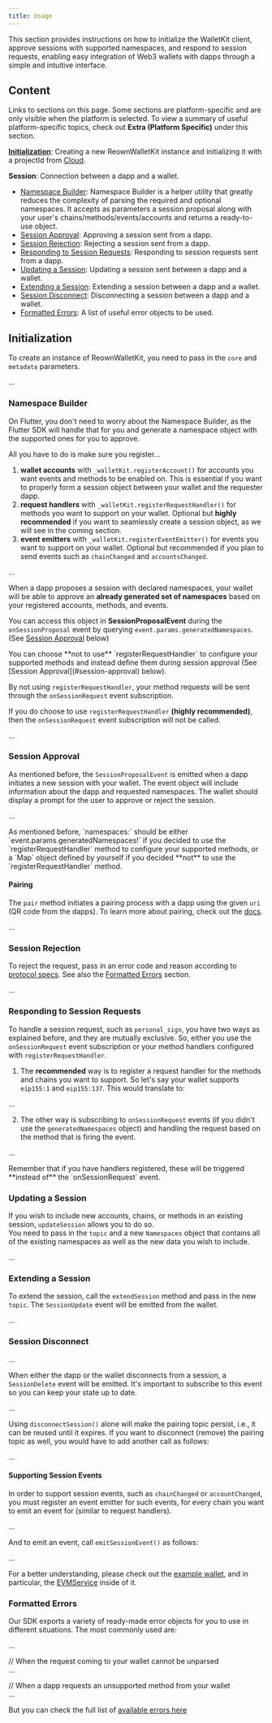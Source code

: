 ```yaml
---
title: Usage
---
```



This section provides instructions on how to initialize the WalletKit client, approve sessions with supported namespaces, and respond to session requests, enabling easy integration of Web3 wallets with dapps through a simple and intuitive interface.

## Content

Links to sections on this page. Some sections are platform-specific and are only visible when the platform is selected. To view a summary of useful platform-specific topics, check out **Extra (Platform Specific)** under this section.

**[Initialization](#initialization)**: Creating a new ReownWalletKit instance and initializing it with a projectId from [Cloud](https://cloud.reown.com).

**Session**: Connection between a dapp and a wallet.

- [Namespace Builder](#namespace-builder):
  Namespace Builder is a helper utility that greatly reduces the complexity of parsing the required and optional namespaces. It accepts as parameters a session proposal along with your user's chains/methods/events/accounts and returns a ready-to-use object.
- [Session Approval](#session-approval):
  Approving a session sent from a dapp.
- [Session Rejection](#session-rejection):
  Rejecting a session sent from a dapp.
- [Responding to Session Requests](#responding-to-session-requests):
  Responding to session requests sent from a dapp.
- [Updating a Session](#updating-a-session):
  Updating a session sent between a dapp and a wallet.
- [Extending a Session](#extending-a-session):
  Extending a session between a dapp and a wallet.
- [Session Disconnect](#session-disconnect):
  Disconnecting a session between a dapp and a wallet.
- [Formatted Errors](#formatted-errors):
  A list of useful error objects to be used.

<CloudBanner />

## Initialization

To create an instance of ReownWalletKit, you need to pass in the `core` and `metadata` parameters.

...

### Namespace Builder

On Flutter, you don't need to worry about the Namespace Builder, as the Flutter SDK will handle that for you and generate a namespace object with the supported ones for you to approve.

All you have to do is make sure you register...

1. **wallet accounts** with `_walletKit.registerAccount()` for accounts you want events and methods to be enabled on. This is essential if you want to properly form a session object between your wallet and the requester dapp.
2. **request handlers** with `_walletKit.registerRequestHandler()` for methods you want to support on your wallet. Optional but **highly recommended** if you want to seamlessly create a session object, as we will see in the coming section.
3. **event emitters** with `_walletKit.registerEventEmitter()` for events you want to support on your wallet. Optional but recommended if you plan to send events such as `chainChanged` and `accountsChanged`.

...

When a dapp proposes a session with declared namespaces, your wallet will be able to approve an **already generated set of namespaces** based on your registered accounts, methods, and events.

You can access this object in **SessionProposalEvent** during the `onSessionProposal` event by querying `event.params.generatedNamespaces`. (See [Session Approval](#session-approval) below)

<Note>
You can choose **not to use** `registerRequestHandler` to configure your supported methods and instead define them during session approval (See [Session Approval](#session-approval) below).

By not using `registerRequestHandler`, your method requests will be sent through the `onSessionRequest` event subscription.

If you do choose to use `registerRequestHandler` **(highly recommended)**, then the `onSessionRequest` event subscription will not be called.
</Note>

...

### Session Approval

As mentioned before, the `SessionProposalEvent` is emitted when a dapp initiates a new session with your wallet. The event object will include information about the dapp and requested namespaces. The wallet should display a prompt for the user to approve or reject the session.

...

<Note>
As mentioned before, `namespaces:` should be either `event.params.generatedNamespaces!` if you decided to use the `registerRequestHandler` method to configure your supported methods, or a `Map<String, Namespace>` object defined by yourself if you decided **not** to use the `registerRequestHandler` method.
</Note>

#### Pairing

The `pair` method initiates a pairing process with a dapp using the given `uri` (QR code from the dapps). To learn more about pairing, check out the [docs](https://specs.walletconnect.com/2.0/specs/clients/core/pairing/).

...

### Session Rejection

To reject the request, pass in an error code and reason according to [protocol specs](https://specs.walletconnect.com/2.0/specs/clients/sign/error-codes). See also the [Formatted Errors](#formatted-errors) section.

...

### Responding to Session Requests

To handle a session request, such as `personal_sign`, you have two ways as explained before, and they are mutually exclusive. So, either you use the `onSessionRequest` event subscription or your method handlers configured with `registerRequestHandler`.

1. The **recommended** way is to register a request handler for the methods and chains you want to support. So let's say your wallet supports `eip155:1` and `eip155:137`. This would translate to:

...

2. The other way is subscribing to `onSessionRequest` events (if you didn't use the `generatedNamespaces` object) and handling the request based on the method that is firing the event.

...

<Info>
Remember that if you have handlers registered, these will be triggered **instead of** the `onSessionRequest` event.
</Info>

### Updating a Session

If you wish to include new accounts, chains, or methods in an existing session, `updateSession` allows you to do so.  
You need to pass in the `topic` and a new `Namespaces` object that contains all of the existing namespaces as well as the new data you wish to include.

...

### Extending a Session

To extend the session, call the `extendSession` method and pass in the new `topic`. The `SessionUpdate` event will be emitted from the wallet.

...

### Session Disconnect

...

When either the dapp or the wallet disconnects from a session, a `SessionDelete` event will be emitted. It's important to subscribe to this event so you can keep your state up to date.

...

Using `disconnectSession()` alone will make the pairing topic persist, i.e., it can be reused until it expires. If you want to disconnect (remove) the pairing topic as well, you would have to add another call as follows:

...

#### Supporting Session Events

In order to support session events, such as `chainChanged` or `accountChanged`, you must register an event emitter for such events, for every chain you want to emit an event for (similar to request handlers).

...

And to emit an event, call `emitSessionEvent()` as follows:

...

For a better understanding, please check out the [example wallet](https://github.com/reown-com/reown_flutter/tree/master/packages/reown_walletkit/example/lib), and in particular, the [EVMService](https://github.com/reown-com/reown_flutter/blob/master/packages/reown_walletkit/example/lib/dependencies/chain_services/evm_service.dart) inside of it.

### Formatted Errors

Our SDK exports a variety of ready-made error objects for you to use in different situations. The most commonly used are:

...

// When the request coming to your wallet cannot be unparsed  
...

// When a dapp requests an unsupported method from your wallet  
...

But you can check the full list of [available errors here](https://github.com/reown-com/reown_flutter/blob/master/packages/reown_core/lib/utils/errors.dart)
